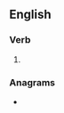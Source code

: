 ==English==

===Verb===
{{head|en|verb form}}

# {{en-third-person singular of|bastardise}}

===Anagrams===
* {{anagrams|en|brassidates}}